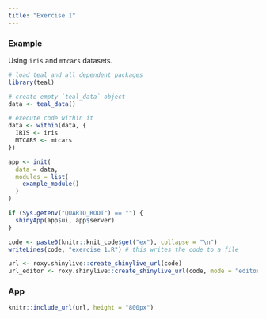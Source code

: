 ```yaml
---
title: "Exercise 1"
---
```


### Example

Using `iris` and `mtcars` datasets.

```r
# load teal and all dependent packages
library(teal)

# create empty `teal_data` object
data <- teal_data()

# execute code within it
data <- within(data, {
  IRIS <- iris
  MTCARS <- mtcars
})

app <- init(
  data = data,
  modules = list(
    example_module()
  )
)

if (Sys.getenv("QUARTO_ROOT") == "") {
  shinyApp(app$ui, app$server)
}
```

```r
code <- paste0(knitr::knit_code$get("ex"), collapse = "\n")
writeLines(code, "exercise_1.R") # this writes the code to a file
```


```r
url <- roxy.shinylive::create_shinylive_url(code)
url_editor <- roxy.shinylive::create_shinylive_url(code, mode = "editor")
```


### App

```r
knitr::include_url(url, height = "800px")
```


